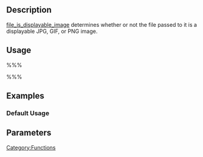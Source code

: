==Description==
[[Function Reference/file is displayable image|file_is_displayable_image]] determines whether or not the file passed to it is a displayable JPG, GIF, or PNG image.

==Usage==
%%% <?php file_is_displayable_image($path); ?> %%%
==Examples==
===Default Usage===
 <?php file_is_displayable_image(ABSPATH . "/image/a-picture.jpg"); ?>

==Parameters==
{{Parameter|$path|filesystem path|The absolute path of the image you want to check.}}

[[Category:Functions]]